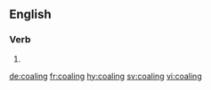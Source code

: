 ==English==

===Verb===
{{head|en|present participle}}

# {{present participle of|coal|lang=en|nocat=1}}

[[de:coaling]]
[[fr:coaling]]
[[hy:coaling]]
[[sv:coaling]]
[[vi:coaling]]